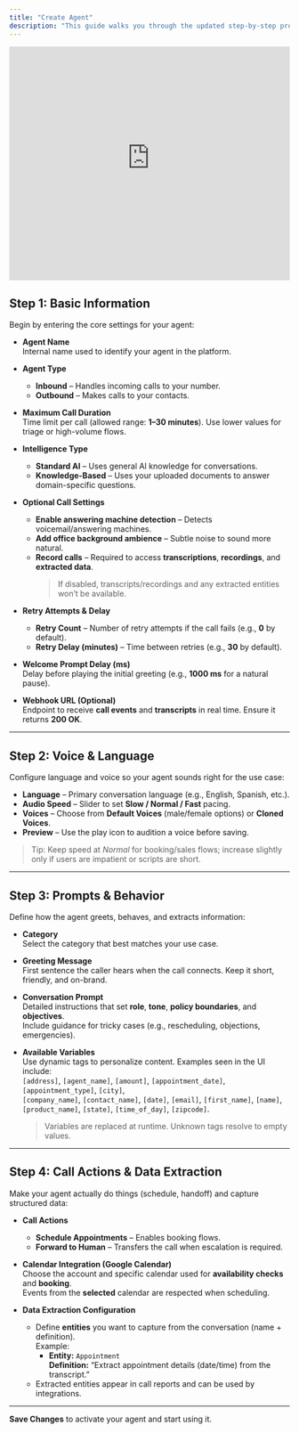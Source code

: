 ```yaml
---
title: "Create Agent"
description: "This guide walks you through the updated step-by-step process to create and configure an AI agent."
---
```


<div style={{
  border: "2px solid #e5e7eb",
  borderRadius: "12px",
  padding: "8px",
  boxShadow: "0 4px 12px rgba(0, 0, 0, 0.10)",
  maxWidth: "100%",
  overflow: "hidden",
  backgroundColor: "#000",
  marginBottom: "1.5rem"
}}>
  <iframe
    width="100%"
    height="420"
    src="https://www.youtube-nocookie.com/embed/cpvaxOqd13w"
    title="Create AI Agent Tutorial"
    frameBorder="0"
    loading="lazy"
    referrerPolicy="strict-origin-when-cross-origin"
    allow="accelerometer; autoplay; clipboard-write; encrypted-media; gyroscope; picture-in-picture; web-share"
    allowFullScreen
  ></iframe>
</div>

## Step 1: Basic Information

Begin by entering the core settings for your agent:

- **Agent Name**  
  Internal name used to identify your agent in the platform.

- **Agent Type**
  - **Inbound** – Handles incoming calls to your number.  
  - **Outbound** – Makes calls to your contacts.

- **Maximum Call Duration**  
  Time limit per call (allowed range: **1–30 minutes**). Use lower values for triage or high-volume flows.

- **Intelligence Type**
  - **Standard AI** – Uses general AI knowledge for conversations.  
  - **Knowledge-Based** – Uses your uploaded documents to answer domain-specific questions.

- **Optional Call Settings**
  - **Enable answering machine detection** – Detects voicemail/answering machines.  
  - **Add office background ambience** – Subtle noise to sound more natural.  
  - **Record calls** – Required to access **transcriptions**, **recordings**, and **extracted data**.  
    > If disabled, transcripts/recordings and any extracted entities won’t be available.

- **Retry Attempts & Delay**
  - **Retry Count** – Number of retry attempts if the call fails (e.g., **0** by default).  
  - **Retry Delay (minutes)** – Time between retries (e.g., **30** by default).

- **Welcome Prompt Delay (ms)**  
  Delay before playing the initial greeting (e.g., **1000 ms** for a natural pause).

- **Webhook URL (Optional)**  
  Endpoint to receive **call events** and **transcripts** in real time. Ensure it returns **200 OK**.

---

## Step 2: Voice & Language

Configure language and voice so your agent sounds right for the use case:

- **Language** – Primary conversation language (e.g., English, Spanish, etc.).  
- **Audio Speed** – Slider to set **Slow / Normal / Fast** pacing.  
- **Voices** – Choose from **Default Voices** (male/female options) or **Cloned Voices**.  
- **Preview** – Use the play icon to audition a voice before saving.

> Tip: Keep speed at *Normal* for booking/sales flows; increase slightly only if users are impatient or scripts are short.

---

## Step 3: Prompts & Behavior

Define how the agent greets, behaves, and extracts information:

- **Category**  
  Select the category that best matches your use case.

- **Greeting Message**  
  First sentence the caller hears when the call connects. Keep it short, friendly, and on-brand.

- **Conversation Prompt**  
  Detailed instructions that set **role**, **tone**, **policy boundaries**, and **objectives**.  
  Include guidance for tricky cases (e.g., rescheduling, objections, emergencies).

- **Available Variables**  
  Use dynamic tags to personalize content. Examples seen in the UI include:  
  `[address]`, `[agent_name]`, `[amount]`, `[appointment_date]`, `[appointment_type]`, `[city]`,  
  `[company_name]`, `[contact_name]`, `[date]`, `[email]`, `[first_name]`, `[name]`,  
  `[product_name]`, `[state]`, `[time_of_day]`, `[zipcode]`.  
  > Variables are replaced at runtime. Unknown tags resolve to empty values.

---

## Step 4: Call Actions & Data Extraction

Make your agent actually do things (schedule, handoff) and capture structured data:

- **Call Actions**
  - **Schedule Appointments** – Enables booking flows.  
  - **Forward to Human** – Transfers the call when escalation is required.

- **Calendar Integration (Google Calendar)**  
  Choose the account and specific calendar used for **availability checks** and **booking**.  
  Events from the **selected** calendar are respected when scheduling.

- **Data Extraction Configuration**
  - Define **entities** you want to capture from the conversation (name + definition).  
    Example:  
    - **Entity:** `Appointment`  
      **Definition:** “Extract appointment details (date/time) from the transcript.”  
  - Extracted entities appear in call reports and can be used by integrations.

---

**Save Changes** to activate your agent and start using it.


